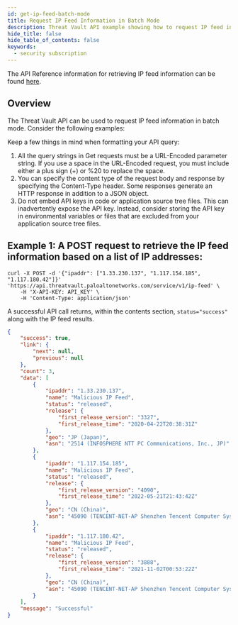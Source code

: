 ```yaml
---
id: get-ip-feed-batch-mode
title: Request IP Feed Information in Batch Mode
description: Threat Vault API example showing how to request IP feed information using the IP address, IP address range, or the name of the feed in batch mode.
hide_title: false
hide_table_of_contents: false
keywords:
  - security subscription
---
```


The API Reference information for retrieving IP feed information can be found
[here](/threat-vault/api/ip-feed-batch/).

## Overview

The Threat Vault API can be used to request IP feed information in batch mode. Consider the following examples:

Keep a few things in mind when formatting your API query:

1. All the query strings in Get requests must be a URL-Encoded parameter string. If you use a space in the URL-Encoded request, you must include either a plus sign (+) or %20 to replace the space.
2. You can specify the content type of the request body and response by specifying the Content-Type header. Some responses generate an HTTP response in addition to a JSON object.
3. Do not embed API keys in code or application source tree files. This can inadvertently expose the API key. Instead, consider storing the API key in environmental variables or files that are excluded from your application source tree files.

## Example 1: A POST request to retrieve the IP feed information based on a list of IP addresses:

```shell-session
curl -X POST -d '{"ipaddr": ["1.33.230.137", "1.117.154.185", "1.117.180.42"]}' 'https://api.threatvault.paloaltonetworks.com/service/v1/ip-feed' \
    -H 'X-API-KEY: API_KEY' \
    -H 'Content-Type: application/json'
```

A successful API call returns, within the contents section, `status="success"` along with the IP feed results.

```json
{
    "success": true,
    "link": {
        "next": null,
        "previous": null
    },
    "count": 3,
    "data": [
        {
            "ipaddr": "1.33.230.137",
            "name": "Malicious IP Feed",
            "status": "released",
            "release": {
                "first_release_version": "3327",
                "first_release_time": "2020-04-22T20:38:31Z"
            },
            "geo": "JP (Japan)",
            "asn": "2514 (INFOSPHERE NTT PC Communications, Inc., JP)"
        },
        {
            "ipaddr": "1.117.154.185",
            "name": "Malicious IP Feed",
            "status": "released",
            "release": {
                "first_release_version": "4090",
                "first_release_time": "2022-05-21T21:43:42Z"
            },
            "geo": "CN (China)",
            "asn": "45090 (TENCENT-NET-AP Shenzhen Tencent Computer Systems Company Limited, CN)"
        },
        {
            "ipaddr": "1.117.180.42",
            "name": "Malicious IP Feed",
            "status": "released",
            "release": {
                "first_release_version": "3888",
                "first_release_time": "2021-11-02T00:53:22Z"
            },
            "geo": "CN (China)",
            "asn": "45090 (TENCENT-NET-AP Shenzhen Tencent Computer Systems Company Limited, CN)"
        }
    ],
    "message": "Successful"
}
```

